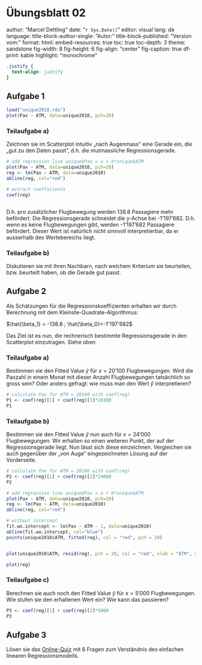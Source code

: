# Übungsblatt 02 {.unnumbered}

author: "Marcel Dettling" date: "`r Sys.Date()`" editor: visual lang: de language: title-block-author-single: "Autor:" title-block-published: "Version vom:" format: html: embed-resources: true toc: true toc-depth: 3 theme: sandstone fig-width: 8 fig-height: 6 fig-align: "center" fig-caption: true df-print: kable highlight: "monochrome"

```css
.justify {
  text-align: justify
}
```

## Aufgabe 1 {.justify}

```r
load("unique2010.rda")
plot(Pax ~ ATM, data=unique2010, pch=20)
```

### Teilaufgabe a)

Zeichnen sie im Scatterplot intuitiv „nach Augenmass" eine Gerade ein, die „gut zu den Daten passt", d.h. die mutmassliche Regressionsgerade.

```r
# add regression line unique$Pax = a + b*unique$ATM
plot(Pax ~ ATM, data=unique2010, pch=20)
reg <- lm(Pax ~ ATM, data=unique2010)
abline(reg, col="red")

# extract coefficients
coef(reg)



```

D.h. pro zusätzlicher Flugbewegung werden 138.8 Passagiere mehr befördert. Die Regressionsgerade schneidet die y-Achse bei -1'197'682. D.h. wenn es keine Flugbewegungen gibt, werden -1'197'682 Passagiere befördert. Dieser Wert ist natürlich nicht sinnvoll interpretierbar, da er ausserhalb des Wertebereichs liegt.

### Teilaufgabe b)

Diskutieren sie mit ihren Nachbarn, nach welchem Kriterium sie beurteilen, bzw. beurteilt haben, ob die Gerade gut passt.

## Aufgabe 2 {.justify}

Als Schätzungen für die Regressionskoeffizienten erhalten wir durch Berechnung mit dem Kleinste-Quadrate-Algorithmus:

$\hat{\beta_1} = -138.8 ; \hat{\beta_0}=-1'197'682$

Das Ziel ist es nun, die rechnerisch bestimmte Regressionsgerade in den Scatterplot einzutragen. Siehe oben

### Teilaufgabe a)

Bestimmen sie den Fitted Value $\hat{y}$ für $x= 20'100$ Flugbewegungen. Wird die Paxzahl in einem Monat mit dieser Anzahl Flugbewegungen tatsächlich so gross sein? Oder anders gefragt: wie muss man den Wert $\hat{y}$ interpretieren?

```r
# calculate Pax for ATM = 20100 with coef(reg)
P1 <- coef(reg)[1] + coef(reg)[2]*20100
P1
```

### Teilaufgabe b)

Bestimmen sie den Fitted Value $\hat{y}$ nun auch für $x = 24'000$ Flugbewegungen. Wir erhalten so einen weiteren Punkt, der auf der Regressionsgerade liegt. Nun lässt sich diese einzeichnen. Vergleichen sie auch gegenüber der „von Auge" eingezeichneten Lösung auf der Vorderseite.

```r
# calculate Pax for ATM = 20100 with coef(reg)
P2 <- coef(reg)[1] + coef(reg)[2]*24000
P2

```

```r
# add regression line unique$Pax = a + b*unique$ATM
plot(Pax ~ ATM, data=unique2010, pch=20)
reg <- lm(Pax ~ ATM, data=unique2010)
abline(reg, col="red")

# without intercept
fit.wo.intercept <- lm(Pax ~ ATM - 1, data=unique2010)
abline(fit.wo.intercept, col="blue")
points(unique2010$ATM, fitted(reg), col = "red", pch = 20)


plot(unique2010$ATM, resid(reg), pch = 20, col = "red", xlab = "ATM", ylab = "Residuals")

plot(reg)
```

### Teilaufgabe c)

Berechnen sie auch noch den Fitted Value $\hat{y}$ für $x = 5'000$ Flugbewegungen. Wie stufen sie den erhaltenen Wert ein? Wie kann das passieren?

```r
P3 <- coef(reg)[1] + coef(reg)[2]*5000
P3
```

## Aufgabe 3 {.justify}

Lösen sie das [Online-Quiz](https://forms.office.com/Pages/ResponsePage.aspx?id=nZ8aXR8gEEq5g0Uc9ly8Hr0tg6Asy39BpZuXvQghN2tUMzQ1UkVHUzVBRzBQS0g1STBRTFMwVEhPVC4u) mit 8 Fragen zum Verständnis des einfachen linearen Regressionsmodells.
